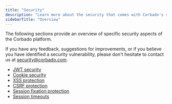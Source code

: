 ```yaml
---
title: "Security"
description: "Learn more about the security that comes with Corbado's session management."
sidebarTitle: "Overview"
---
```


The following sections provide an overview of specific security aspects of the Corbado platform.

If you have any feedback, suggestions for improvements, or if you believe you have identified a security vulnerability, please don't hesitate to contact us at [security@corbado.com](mailto:security@corbado.com).

* [JWT security](/sessions/security/jwt-security)
* [Cookie security](/sessions/security/cookie-security)
* [XSS protection](/sessions/security/xss-protection)
* [CSRF protection](/sessions/security/csrf-protection)
* [Session fixation protection](/sessions/security/session-fixation-protection)
* [Session timeouts](/sessions/security/session-timeouts)